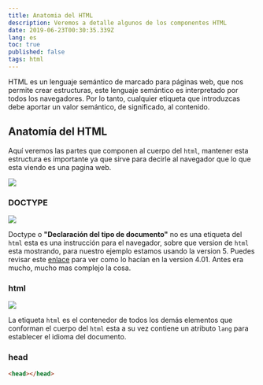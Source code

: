 ```yaml
---
title: Anatomia del HTML
description: Veremos a detalle algunos de los componentes HTML
date: 2019-06-23T00:30:35.339Z
lang: es
toc: true
published: false
tags: html
---
```


HTML es un lenguaje semántico de marcado para páginas web, que nos permite crear estructuras, este lenguaje semántico es interpretado por todos los navegadores. Por lo tanto, cualquier etiqueta que introduzcas debe aportar un valor semántico, de significado, al contenido.

## Anatomía del HTML

Aquí veremos las partes que componen al cuerpo del `html`, mantener esta estructura es importante ya que sirve para decirle al navegador que lo que esta viendo es una pagina web.

![](/static/img/articles/anatomia-del-html/body-html.png)

### DOCTYPE

![](/static/img/articles/anatomia-del-html/doctype.png)

Doctype o **"Declaración del tipo de documento"** no es una etiqueta del `html` esta es una instrucción para el navegador, sobre que version de `html` esta mostrando, para nuestro ejemplo estamos usando la version 5.
Puedes revisar este [enlace](https://rolandocaldas.com/html5/doctype-en-html5) para ver como lo hacían en la version 4.01. Antes era mucho, mucho mas complejo la cosa.

### html

![](/static/img/articles/anatomia-del-html/html.png)

La etiqueta `html` es el contenedor de todos los demás elementos que conforman el cuerpo del `html` esta a su vez contiene un atributo `lang` para establecer el idioma del documento.

### head

```html
<head></head>
```
